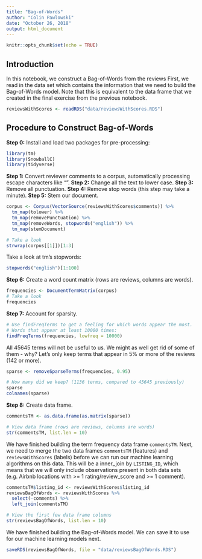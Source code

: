 ```yaml
---
title: "Bag-of-Words"
author: "Colin Pawlowski"
date: "October 26, 2018"
output: html_document
---
```


```r
knitr::opts_chunk$set(echo = TRUE)
```

## Introduction
In this notebook, we construct a Bag-of-Words from the reviews
First, we read in the data set which contains the information that we need to build the Bag-of-Words model.  Note that this is equivalent to the data frame that we created in the final exercise from the previous notebook.  
```r
reviewsWithScores <- readRDS("data/reviewsWithScores.RDS")
```

## Procedure to Construct Bag-of-Words
**Step 0:** Install and load two packages for pre-processing:
```r
library(tm)
library(SnowballC)
library(tidyverse)
```


**Step 1:** Convert reviewer comments to a corpus,
        automatically processing escape characters like "\n".
**Step 2:** Change all the text to lower case.
**Step 3:** Remove all punctuation.
**Step 4:** Remove stop words (this step may take a minute).
**Step 5:** Stem our document.
```r
corpus <- Corpus(VectorSource(reviewsWithScores$comments)) %>%
  tm_map(tolower) %>%
  tm_map(removePunctuation) %>%
  tm_map(removeWords, stopwords("english")) %>%
  tm_map(stemDocument)
```

```r
# Take a look
strwrap(corpus[[1]])[1:3]
```

Take a look at tm's stopwords:
```r
stopwords("english")[1:100]
```

**Step 6:** Create a word count matrix (rows are reviews, columns are words).
```r
frequencies <- DocumentTermMatrix(corpus)
# Take a look
frequencies
```

**Step 7:** Account for sparsity.
```r
# Use findFreqTerms to get a feeling for which words appear the most.
# Words that appear at least 10000 times:
findFreqTerms(frequencies, lowfreq = 10000)
```

All 45645 terms will not be useful to us. We might as well get rid
of some of them - why? Let's only keep terms that appear in
5% or more of the reviews (142 or more).
```r
sparse <- removeSparseTerms(frequencies, 0.95)

# How many did we keep? (1136 terms, compared to 45645 previously)
sparse
colnames(sparse)
```

**Step 8:** Create data frame.
```r
commentsTM <- as.data.frame(as.matrix(sparse))

# View data frame (rows are reviews, columns are words)
str(commentsTM, list.len = 10)
```

We have finished building the term frequency data frame `commentsTM`.
Next, we need to merge the two data frames `commentsTM` (features) and
`reviewsWithScores` (labels) before we can run our machine learning
algorithms on this data.  This will be a inner_join by `LISTING_ID`,
which means that we will only include observations present
in both data sets (e.g. Airbnb locations with >= 1 rating/review_score
and >= 1 comment).

```r
commentsTM$listing_id <- reviewsWithScores$listing_id
reviewsBagOfWords <- reviewsWithScores %>%
  select(-comments) %>%
  left_join(commentsTM)

# View the first few data frame columns
str(reviewsBagOfWords, list.len = 10)
```

We have finished building the Bag-of-Words model.
We can save it to use for our machine learning models next.  
```r
saveRDS(reviewsBagOfWords, file = "data/reviewsBagOfWords.RDS")
```

